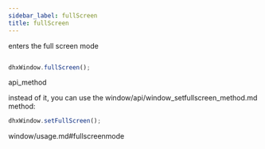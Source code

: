 ```yaml
---
sidebar_label: fullScreen
title: fullScreen
---
```



          


<Short>
 enters the full screen mode



</Short>







~~~js

dhxWindow.fullScreen();


~~~
 api_method

<Descr>




</Descr>


 instead of it, you can use the window/api/window_setfullscreen_method.md method:

~~~js
dhxWindow.setFullScreen();
~~~




window/usage.md#fullscreenmode
